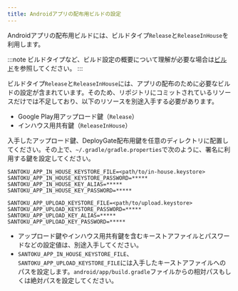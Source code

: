 ```yaml
---
title: Androidアプリの配布用ビルドの設定
---
```


Androidアプリの配布用ビルドには、ビルドタイプ`Release`と`ReleaseInHouse`を利用します。

:::note
ビルドタイプなど、ビルド設定の概要について理解が必要な場合は[ビルド](../build-configuration.mdx)を参照してください。
:::

ビルドタイプ`Release`と`ReleaseInHouse`には、アプリの配布のために必要なビルドの設定が含まれています。そのため、リポジトリにコミットされているリソースだけでは不足しており、以下のリソースを別途入手する必要があります。

* Google Play用アップロード鍵（`Release`）
* インハウス用共有鍵（`ReleaseInHouse`）

入手したアップロード鍵、DeployGate配布用鍵を任意のディレクトリに配置してください。その上で、`~/.gradle/gradle.properties`で次のように、署名に利用する鍵を設定してください。

```properties
SANTOKU_APP_IN_HOUSE_KEYSTORE_FILE=<path/to/in-house.keystore>
SANTOKU_APP_IN_HOUSE_KEYSTORE_PASSWORD=*****
SANTOKU_APP_IN_HOUSE_KEY_ALIAS=*****
SANTOKU_APP_IN_HOUSE_KEY_PASSWORD=*****

SANTOKU_APP_UPLOAD_KEYSTORE_FILE=<path/to/upload.keystore>
SANTOKU_APP_UPLOAD_KEYSTORE_PASSWORD=*****
SANTOKU_APP_UPLOAD_KEY_ALIAS=*****
SANTOKU_APP_UPLOAD_KEY_PASSWORD=*****
```

* アップロード鍵やインハウス用共有鍵を含むキーストアファイルとパスワードなどの設定値は、別途入手してください。
* `SANTOKU_APP_IN_HOUSE_KEYSTORE_FILE`、`SANTOKU_APP_UPLOAD_KEYSTORE_FILE`には入手したキーストアファイルへのパスを設定します。`android/app/build.gradle`ファイルからの相対パスもしくは絶対パスを設定してください。
